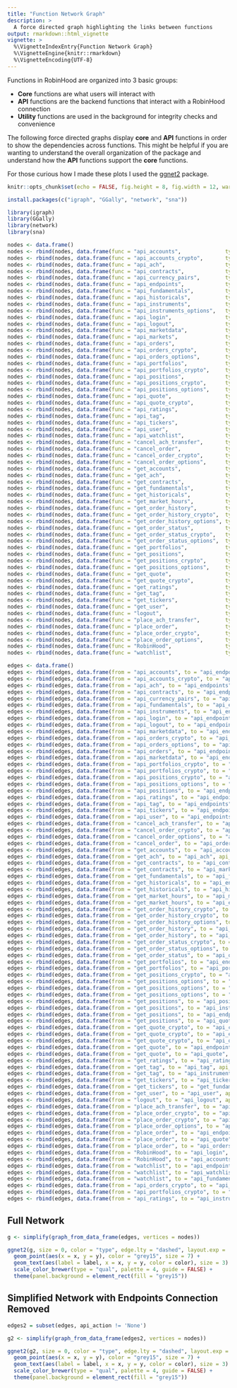 ```yaml
---
title: "Function Network Graph"
description: >
  A force directed graph highlighting the links between functions
output: rmarkdown::html_vignette
vignette: >
  %\VignetteIndexEntry{Function Network Graph}
  %\VignetteEngine{knitr::rmarkdown}
  %\VignetteEncoding{UTF-8}
---
```


Functions in RobinHood are organized into 3 basic groups:

  - **Core** functions are what users will interact with
  - **API** functions are the backend functions that interact with a RobinHood connection
  - **Utility** functions are used in the background for integrity checks and convenience

The following force directed graphs display **core** and **API** functions in order to show the dependencies across functions. This might be helpful if you are wanting to understand the overall organization of the package and understand how the **API** functions support the **core** functions.

For those curious how I made these plots I used the [ggnet2](https://briatte.github.io/ggnet/) package.

```r
knitr::opts_chunk$set(echo = FALSE, fig.height = 8, fig.width = 12, warnings = FALSE, message = FALSE, comment = NA)
```


```r

install.packages(c("igraph", "GGally", "network", "sna"))

library(igraph)
library(GGally)
library(network)
library(sna)

nodes <- data.frame()
nodes <- rbind(nodes, data.frame(func = "api_accounts",              type = "API",     category = ""))
nodes <- rbind(nodes, data.frame(func = "api_accounts_crypto",       type = "API",     category = ""))
nodes <- rbind(nodes, data.frame(func = "api_ach",                   type = "API",     category = ""))
nodes <- rbind(nodes, data.frame(func = "api_contracts",             type = "API",     category = ""))
nodes <- rbind(nodes, data.frame(func = "api_currency_pairs",        type = "API",     category = ""))
nodes <- rbind(nodes, data.frame(func = "api_endpoints",             type = "API",     category = ""))
nodes <- rbind(nodes, data.frame(func = "api_fundamentals",          type = "API",     category = ""))
nodes <- rbind(nodes, data.frame(func = "api_historicals",           type = "API",     category = ""))
nodes <- rbind(nodes, data.frame(func = "api_instruments",           type = "API",     category = ""))
nodes <- rbind(nodes, data.frame(func = "api_instruments_options",   type = "API",     category = ""))
nodes <- rbind(nodes, data.frame(func = "api_login",                 type = "API",     category = ""))
nodes <- rbind(nodes, data.frame(func = "api_logout",                type = "API",     category = ""))
nodes <- rbind(nodes, data.frame(func = "api_marketdata",            type = "API",     category = ""))
nodes <- rbind(nodes, data.frame(func = "api_markets",               type = "API",     category = ""))
nodes <- rbind(nodes, data.frame(func = "api_orders",                type = "API",     category = ""))
nodes <- rbind(nodes, data.frame(func = "api_orders_crypto",         type = "API",     category = ""))
nodes <- rbind(nodes, data.frame(func = "api_orders_options",        type = "API",     category = ""))
nodes <- rbind(nodes, data.frame(func = "api_portfolios",            type = "API",     category = ""))
nodes <- rbind(nodes, data.frame(func = "api_portfolios_crypto",     type = "API",     category = ""))
nodes <- rbind(nodes, data.frame(func = "api_positions",             type = "API",     category = ""))
nodes <- rbind(nodes, data.frame(func = "api_positions_crypto",      type = "API",     category = ""))
nodes <- rbind(nodes, data.frame(func = "api_positions_options",     type = "API",     category = ""))
nodes <- rbind(nodes, data.frame(func = "api_quote",                 type = "API",     category = ""))
nodes <- rbind(nodes, data.frame(func = "api_quote_crypto",          type = "API",     category = ""))
nodes <- rbind(nodes, data.frame(func = "api_ratings",               type = "API",     category = ""))
nodes <- rbind(nodes, data.frame(func = "api_tag",                   type = "API",     category = ""))
nodes <- rbind(nodes, data.frame(func = "api_tickers",               type = "API",     category = ""))
nodes <- rbind(nodes, data.frame(func = "api_user",                  type = "API",     category = ""))
nodes <- rbind(nodes, data.frame(func = "api_watchlist",             type = "API",     category = ""))
nodes <- rbind(nodes, data.frame(func = "cancel_ach_transfer",       type = "Core",    category = ""))
nodes <- rbind(nodes, data.frame(func = "cancel_order",              type = "Core",    category = ""))
nodes <- rbind(nodes, data.frame(func = "cancel_order_crypto",       type = "Core",    category = ""))
nodes <- rbind(nodes, data.frame(func = "cancel_order_options",      type = "Core",    category = ""))
nodes <- rbind(nodes, data.frame(func = "get_accounts",              type = "Core",    category = ""))
nodes <- rbind(nodes, data.frame(func = "get_ach",                   type = "Core",    category = ""))
nodes <- rbind(nodes, data.frame(func = "get_contracts",             type = "Core",    category = ""))
nodes <- rbind(nodes, data.frame(func = "get_fundamentals",          type = "Core",    category = ""))
nodes <- rbind(nodes, data.frame(func = "get_historicals",           type = "Core",    category = ""))
nodes <- rbind(nodes, data.frame(func = "get_market_hours",          type = "Core",    category = ""))
nodes <- rbind(nodes, data.frame(func = "get_order_history",         type = "Core",    category = ""))
nodes <- rbind(nodes, data.frame(func = "get_order_history_crypto",  type = "Core",    category = ""))
nodes <- rbind(nodes, data.frame(func = "get_order_history_options", type = "Core",    category = ""))
nodes <- rbind(nodes, data.frame(func = "get_order_status",          type = "Core",    category = ""))
nodes <- rbind(nodes, data.frame(func = "get_order_status_crypto",   type = "Core",    category = ""))
nodes <- rbind(nodes, data.frame(func = "get_order_status_options",  type = "Core",    category = ""))
nodes <- rbind(nodes, data.frame(func = "get_portfolios",            type = "Core",    category = ""))
nodes <- rbind(nodes, data.frame(func = "get_positions",             type = "Core",    category = ""))
nodes <- rbind(nodes, data.frame(func = "get_positions_crypto",      type = "Core",    category = ""))
nodes <- rbind(nodes, data.frame(func = "get_positions_options",     type = "Core",    category = ""))
nodes <- rbind(nodes, data.frame(func = "get_quote",                 type = "Core",    category = ""))
nodes <- rbind(nodes, data.frame(func = "get_quote_crypto",          type = "Core",    category = ""))
nodes <- rbind(nodes, data.frame(func = "get_ratings",               type = "Core",    category = ""))
nodes <- rbind(nodes, data.frame(func = "get_tag",                   type = "Core",    category = ""))
nodes <- rbind(nodes, data.frame(func = "get_tickers",               type = "Core",    category = ""))
nodes <- rbind(nodes, data.frame(func = "get_user",                  type = "Core",    category = ""))
nodes <- rbind(nodes, data.frame(func = "logout",                    type = "Core",    category = ""))
nodes <- rbind(nodes, data.frame(func = "place_ach_transfer",        type = "Core",    category = ""))
nodes <- rbind(nodes, data.frame(func = "place_order",               type = "Core",    category = ""))
nodes <- rbind(nodes, data.frame(func = "place_order_crypto",        type = "Core",    category = ""))
nodes <- rbind(nodes, data.frame(func = "place_order_options",       type = "Core",    category = ""))
nodes <- rbind(nodes, data.frame(func = "RobinHood",                 type = "Core",    category = ""))
nodes <- rbind(nodes, data.frame(func = "watchlist",                 type = "Core",    category = ""))

edges <- data.frame()
edges <- rbind(edges, data.frame(from = "api_accounts", to = "api_endpoints", api_action = "None"))
edges <- rbind(edges, data.frame(from = "api_accounts_crypto", to = "api_endpoints", api_action = "None"))
edges <- rbind(edges, data.frame(from = "api_ach", to = "api_endpoints", api_action = "None"))
edges <- rbind(edges, data.frame(from = "api_contracts", to = "api_endpoints", api_action = "None"))
edges <- rbind(edges, data.frame(from = "api_currency_pairs", to = "api_endpoints", api_action = "None"))
edges <- rbind(edges, data.frame(from = "api_fundamentals", to = "api_endpoints", api_action = "None"))
edges <- rbind(edges, data.frame(from = "api_instruments", to = "api_endpoints", api_action = "None"))
edges <- rbind(edges, data.frame(from = "api_login", to = "api_endpoints", api_action = "None"))
edges <- rbind(edges, data.frame(from = "api_logout", to = "api_endpoints", api_action = "None"))
edges <- rbind(edges, data.frame(from = "api_marketdata", to = "api_endpoints", api_action = "None"))
edges <- rbind(edges, data.frame(from = "api_orders_crypto", to = "api_endpoints", api_action = "None"))
edges <- rbind(edges, data.frame(from = "api_orders_options", to = "api_endpoints", api_action = "None"))
edges <- rbind(edges, data.frame(from = "api_orders", to = "api_endpoints", api_action = "None"))
edges <- rbind(edges, data.frame(from = "api_marketdata", to = "api_endpoints", api_action = "None"))
edges <- rbind(edges, data.frame(from = "api_portfolios_crypto", to = "api_endpoints", api_action = "None"))
edges <- rbind(edges, data.frame(from = "api_portfolios_crypto", to = "api_accounts_crypto", api_action = "None"))
edges <- rbind(edges, data.frame(from = "api_positions_crypto", to = "api_endpoints", api_action = "None"))
edges <- rbind(edges, data.frame(from = "api_positions_options", to = "api_endpoints", api_action = "None"))
edges <- rbind(edges, data.frame(from = "api_positions", to = "api_endpoints", api_action = "None"))
edges <- rbind(edges, data.frame(from = "api_ratings", to = "api_endpoints", api_action = "None"))
edges <- rbind(edges, data.frame(from = "api_tag", to = "api_endpoints", api_action = "None"))
edges <- rbind(edges, data.frame(from = "api_tickers", to = "api_endpoints", api_action = "None"))
edges <- rbind(edges, data.frame(from = "api_user", to = "api_endpoints", api_action = "None"))
edges <- rbind(edges, data.frame(from = "cancel_ach_transfer", to = "api_ach", api_action = "PUT"))
edges <- rbind(edges, data.frame(from = "cancel_order_crypto", to = "api_orders_crypto", api_action = "PUT"))
edges <- rbind(edges, data.frame(from = "cancel_order_options", to = "api_orders_options", api_action = "PUT"))
edges <- rbind(edges, data.frame(from = "cancel_order", to = "api_orders", api_action = "PUT"))
edges <- rbind(edges, data.frame(from = "get_accounts", to = "api_accounts", api_action = "GET"))
edges <- rbind(edges, data.frame(from = "get_ach", to = "api_ach", api_action = "GET"))
edges <- rbind(edges, data.frame(from = "get_contracts", to = "api_contracts", api_action = "GET"))
edges <- rbind(edges, data.frame(from = "get_contracts", to = "api_marketdata", api_action = "GET"))
edges <- rbind(edges, data.frame(from = "get_fundamentals", to = "api_fundamentals", api_action = "GET"))
edges <- rbind(edges, data.frame(from = "get_historicals", to = "api_endpoints", api_action = "None"))
edges <- rbind(edges, data.frame(from = "get_historicals", to = "api_historicals", api_action = "GET"))
edges <- rbind(edges, data.frame(from = "get_market_hours", to = "api_markets", api_action = "GET"))
edges <- rbind(edges, data.frame(from = "get_market_hours", to = "api_endpoints", api_action = "None"))
edges <- rbind(edges, data.frame(from = "get_order_history_crypto", to = "api_orders_crypto", api_action = "GET"))
edges <- rbind(edges, data.frame(from = "get_order_history_crypto", to = "api_currency_pairs", api_action = "GET"))
edges <- rbind(edges, data.frame(from = "get_order_history_options", to = "api_orders_options", api_action = "GET"))
edges <- rbind(edges, data.frame(from = "get_order_history", to = "api_orders", api_action = "GET"))
edges <- rbind(edges, data.frame(from = "get_order_history", to = "api_instruments", api_action = "GET"))
edges <- rbind(edges, data.frame(from = "get_order_status_crypto", to = "api_orders_crypto", api_action = "GET"))
edges <- rbind(edges, data.frame(from = "get_order_status_options", to = "api_orders", api_action = "GET"))
edges <- rbind(edges, data.frame(from = "get_order_status", to = "api_orders", api_action = "GET"))
edges <- rbind(edges, data.frame(from = "get_portfolios", to = "api_endpoints", api_action = "None"))
edges <- rbind(edges, data.frame(from = "get_portfolios", to = "api_portfolios", api_action = "GET"))
edges <- rbind(edges, data.frame(from = "get_positions_crypto", to = "api_positions_crypto", api_action = "GET"))
edges <- rbind(edges, data.frame(from = "get_positions_options", to = "api_positions_options", api_action = "GET"))
edges <- rbind(edges, data.frame(from = "get_positions_options", to = "api_instruments_options", api_action = "GET"))
edges <- rbind(edges, data.frame(from = "get_positions_options", to = "api_marketdata", api_action = "GET"))
edges <- rbind(edges, data.frame(from = "get_positions", to = "api_positions", api_action = "GET"))
edges <- rbind(edges, data.frame(from = "get_positions", to = "api_instruments", api_action = "GET"))
edges <- rbind(edges, data.frame(from = "get_positions", to = "api_endpoints", api_action = "None"))
edges <- rbind(edges, data.frame(from = "get_positions", to = "api_quote", api_action = "GET"))
edges <- rbind(edges, data.frame(from = "get_quote_crypto", to = "api_currency_pairs", api_action = "GET"))
edges <- rbind(edges, data.frame(from = "get_quote_crypto", to = "api_endpoints", api_action = "None"))
edges <- rbind(edges, data.frame(from = "get_quote_crypto", to = "api_quote_crypto", api_action = "GET"))
edges <- rbind(edges, data.frame(from = "get_quote", to = "api_endpoints", api_action = "None"))
edges <- rbind(edges, data.frame(from = "get_quote", to = "api_quote", api_action = "GET"))
edges <- rbind(edges, data.frame(from = "get_ratings", to = "api_ratings", api_action = "GET"))
edges <- rbind(edges, data.frame(from = "get_tag", to = "api_tag", api_action = "GET"))
edges <- rbind(edges, data.frame(from = "get_tag", to = "api_instruments", api_action = "GET"))
edges <- rbind(edges, data.frame(from = "get_tickers", to = "api_tickers", api_action = "GET"))
edges <- rbind(edges, data.frame(from = "get_tickers", to = "get_fundamentals", api_action = "GET"))
edges <- rbind(edges, data.frame(from = "get_user", to = "api_user", api_action = "GET"))
edges <- rbind(edges, data.frame(from = "logout", to = "api_logout", api_action = "POST"))
edges <- rbind(edges, data.frame(from = "place_ach_transfer", to = "api_ach", api_action = "POST"))
edges <- rbind(edges, data.frame(from = "place_order_crypto", to = "api_currency_pairs", api_action = "GET"))
edges <- rbind(edges, data.frame(from = "place_order_crypto", to = "api_orders_crypto", api_action = "POST"))
edges <- rbind(edges, data.frame(from = "place_order_options", to = "api_orders_options", api_action = "POST"))
edges <- rbind(edges, data.frame(from = "place_order", to = "api_endpoints", api_action = "None"))
edges <- rbind(edges, data.frame(from = "place_order", to = "api_quote", api_action = "GET"))
edges <- rbind(edges, data.frame(from = "place_order", to = "api_orders", api_action = "POST"))
edges <- rbind(edges, data.frame(from = "RobinHood", to = "api_login", api_action = "POST"))
edges <- rbind(edges, data.frame(from = "RobinHood", to = "api_accounts", api_action = "GET"))
edges <- rbind(edges, data.frame(from = "watchlist", to = "api_endpoints", api_action = "None"))
edges <- rbind(edges, data.frame(from = "watchlist", to = "api_watchlist", api_action = "GET"))
edges <- rbind(edges, data.frame(from = "watchlist", to = "api_fundamentals", api_action = "Mixed"))
edges <- rbind(edges, data.frame(from = "api_orders_crypto", to = "api_accounts_crypto", api_action = "GET"))
edges <- rbind(edges, data.frame(from = "api_portfolios_crypto", to = "api_accounts_crypto", api_action = "GET"))
edges <- rbind(edges, data.frame(from = "api_ratings", to = "api_instruments", api_action = "GET"))

```

## Full Network

```r

g <- simplify(graph_from_data_frame(edges, vertices = nodes))

ggnet2(g, size = 0, color = "type", edge.lty = "dashed", layout.exp = .15) +
  geom_point(aes(x = x, y = y), color = "grey15", size = 7) +
  geom_text(aes(label = label, x = x, y = y, color = color), size = 3) +
  scale_color_brewer(type = "qual", palette = 4, guide = FALSE) +
  theme(panel.background = element_rect(fill = "grey15"))


```

## Simplified Network with Endpoints Connection Removed

```r

edges2 = subset(edges, api_action != 'None')

g2 <- simplify(graph_from_data_frame(edges2, vertices = nodes))

ggnet2(g2, size = 0, color = "type", edge.lty = "dashed", layout.exp = .15) +
  geom_point(aes(x = x, y = y), color = "grey15", size = 7) +
  geom_text(aes(label = label, x = x, y = y, color = color), size = 3) +
  scale_color_brewer(type = "qual", palette = 4, guide = FALSE) +
  theme(panel.background = element_rect(fill = "grey15"))



```
